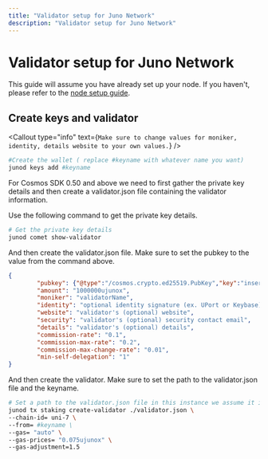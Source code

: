 ```yaml
---
title: "Validator setup for Juno Network"
description: "Validator setup for Juno Network"
---
```


# Validator setup for Juno Network

This guide will assume you have already set up your node. 
If you haven't, please refer to the [node setup guide](/networks/s/).

## Create keys and validator

<Callout type="info" text={`Make sure to change values for moniker, identity, details website to your own values.`} />

```bash
#Create the wallet ( replace #keyname with whatever name you want)
junod keys add #keyname
```


For Cosmos SDK 0.50 and above we need to first gather the private key details and then create a validator.json file containing the validator information.

Use the following command to get the private key details.
```bash
# Get the private key details
junod comet show-validator
```

And then create the validator.json file. Make sure to set the pubkey to the value from the command above.
```json
{
        "pubkey": {"@type":"/cosmos.crypto.ed25519.PubKey","key":"insertFromTheCommandAbove"},
        "amount": "1000000ujunox",
        "moniker": "validatorName",
        "identity": "optional identity signature (ex. UPort or Keybase)",
        "website": "validator's (optional) website",
        "security": "validator's (optional) security contact email",
        "details": "validator's (optional) details",
        "commission-rate": "0.1",
        "commission-max-rate": "0.2",
        "commission-max-change-rate": "0.01",
        "min-self-delegation": "1"
}
```

And then create the validator. Make sure to set the path to the validator.json file and the keyname.
```bash
# Set a path to the validator.json file in this instance we assume it is in the current directory
junod tx staking create-validator ./validator.json \
--chain-id= uni-7 \
--from= #keyname \
--gas= "auto" \
--gas-prices= "0.075ujunox" \
--gas-adjustment=1.5
```







